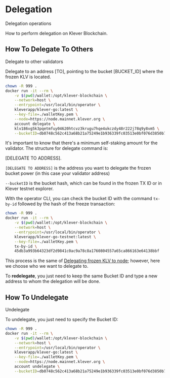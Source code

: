 
# Delegation

Delegation operations

How to perform delegation on Klever Blockchain.

## How To Delegate To Others

Delegate to other validators

Delegate to an address [TO], pointing to the bucket [BUCKET_ID] where the frozen KLV is located.

```bash
chown -R 999 .
docker run -it --rm \
    -v $(pwd)/wallet:/opt/klever-blockchain \
    --network=host \
    --entrypoint=/usr/local/bin/operator \
    kleverapp/klever-go:latest \
    --key-file=./walletKey.pem \
    --node=https://node.mainnet.klever.org \
    account delegate \
    klv186vg5k3pqetmfuy04620htcvz3krugu7hqe4ukczdy48r222j78q9y8vm5 \
    --bucketID=db0748c562c413a68b21a75249e1b936339fc03513e0bf076d3850b7a81113d2
```

It's important to know that there's a minimum self-staking amount for the validator. The structure for delegate command is:

[DELEGATE TO ADDRESS].

`[DELEGATE TO ADDRESS]` is the address you want to delegate the frozen bucket power (in this case your validator address)

`--bucketID` is the bucket hash, which can be found in the frozen TX ID or in Klever testnet explorer.

WIth the operator CLI, you can check the bucket ID with the command `tx-by-id` followed by the hash of the freeze transaction:

```bash
chown -R 999 .
docker run -it --rm \
    -v $(pwd)/wallet:/opt/klever-blockchain \
    --network=host \
    --entrypoint=/usr/local/bin/operator \
    kleverapp/klever-go-testnet:latest \
    --key-file=./walletKey.pem \
    tx-by-id \
    45db3a993b64323df2d9841c0ac9a78c8a1760804557a65ca866163e64138bbf
```

This process is the same of [Delegating frozen KLV to node](/become-a-validator#how-to-delegate-frozen-klv-to-node); however, here we choose who we want to delegate to.

To **redelegate**, you just need to keep the same Bucket ID and type a new address to whom the delegation will be done.



## How To Undelegate

Undelegate

To undelegate, you just need to specify the Bucket ID:

```bash
chown -R 999 .
docker run -it --rm \
    -v $(pwd)/wallet:/opt/klever-blockchain \
    --network=host \
    --entrypoint=/usr/local/bin/operator \
    kleverapp/klever-go:latest \
    --key-file=./walletKey.pem \
    --node=https://node.mainnet.klever.org \
    account undelegate \
    --bucketID=db0748c562c413a68b21a75249e1b936339fc03513e0bf076d3850b7a81113d2
```




